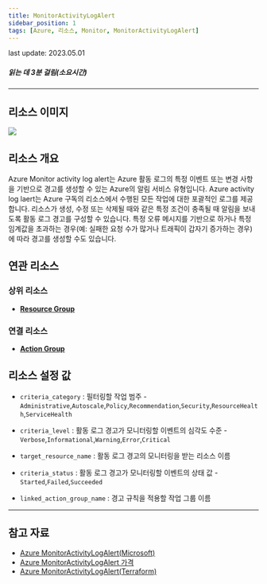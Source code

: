 ```yaml
---
title: MonitorActivityLogAlert
sidebar_position: 1
tags: [Azure, 리소스, Monitor, MonitorActivityLogAlert]
---
```



<span className="theme-doc-version-badge badge badge--secondary">
    last update: 2023.05.01
</span>

##### 읽는 데 3분 걸림(소요시간)

*****

## 리소스 이미지
<img src={icon} />

## 리소스 개요
Azure Monitor activity log alert는 Azure 활동 로그의 특정 이벤트 또는 변경 사항을 기반으로 경고를 생성할 수 있는 Azure의 알림 서비스 유형입니다.
Azure activity log laert는 Azure 구독의 리소스에서 수행된 모든 작업에 대한 포괄적인 로그를 제공합니다.
리소스가 생성, 수정 또는 삭제될 때와 같은 특정 조건이 충족될 때 알림을 보내도록 활동 로그 경고를 구성할 수 있습니다. 
특정 오류 메시지를 기반으로 하거나 특정 임계값을 초과하는 경우(예: 실패한 요청 수가 많거나 트래픽이 갑자기 증가하는 경우)에 따라 경고를 생성할 수도 있습니다.


## 연관 리소스
### 상위 리소스
- [**Resource Group**](https://docs.cstudio.app/docs/resource/azure/Base/ResourceGroup)

### 연결 리소스
- [**Action Group**](https://docs.cstudio.app/docs/resource/azure/Monitor/ActionGroup)



## 리소스 설정 값
- ```criteria_category``` : 필터링할 작업 범주 - ```Administrative```,```Autoscale```,```Policy```,```Recommendation```,```Security```,```ResourceHealth```,```ServiceHealth```

- ```criteria_level``` : 활동 로그 경고가 모니터링할 이벤트의 심각도 수준 -  ```Verbose```,```Informational```,```Warning```,```Error```,```Critical```

- ```target_resource_name``` : 활동 로그 경고의 모니터링을 받는 리소스 이름
   
- ```criteria_status``` : 활동 로그 경고가 모니터링할 이벤트의 상태 값 -  ```Started```,```Failed```,```Succeeded```

- ```linked_action_group_name``` : 경고 규칙을 적용할 작업 그룹 이름






*****
## 참고 자료
- [Azure MonitorActivityLogAlert(Microsoft)](https://learn.microsoft.com/en-us/azure/azure-monitor/overview)
- [Azure MonitorActivityLogAlert 가격](https://azure.microsoft.com/ko-kr/pricing/details/monitor/) 
- [Azure MonitorActivityLogAlert(Terraform)](https://registry.terraform.io/providers/hashicorp/azurerm/latest/docs/resources/monitor_activity_log_alert)


